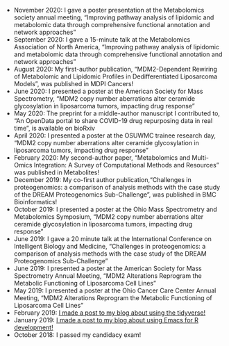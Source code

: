 - November 2020: I gave a poster presentation at the Metabolomics society annual meeting, "Improving pathway analysis of lipidomic and metabolomic data through comprehensive functional annotation and network approaches"
- September 2020: I gave a 15-minute talk at the Metabolomics Association of North America, "Improving pathway analysis of lipidomic and metabolomic data through comprehensive functional annotation and network approaches"
- August 2020: My first-author publication, "MDM2-Dependent Rewiring of Metabolomic and Lipidomic Profiles in Dedifferentiated Liposarcoma Models", was published in MDPI Cancers!
- June 2020: I presented a poster at the American Society for Mass Spectrometry, "MDM2 copy number aberrations alter ceramide glycosylation in liposarcoma tumors, impacting drug response"
- May 2020: The preprint for a middle-author manuscript I contributed to, "An OpenData portal to share COVID-19 drug repurposing data in real time", is available on bioRxiv
- April 2020: I presented a poster at the OSUWMC trainee research day, "MDM2 copy number aberrations alter ceramide glycosylation in liposarcoma tumors, impacting drug response"
- February 2020: My second-author paper, "Metabolomics and Multi-Omics Integration: A Survey of Computational Methods and Resources" was published in Metabolites!
- December 2019: My co-first author publication,"Challenges in proteogenomics: a comparison of analysis methods with the case study of the DREAM Proteogenomics Sub-Challenge", was published in BMC Bioinformatics!
- October 2019: I presented a poster at the Ohio Mass Spectrometry and Metabolomics Symposium, "MDM2 copy number aberrations alter ceramide glycosylation in liposarcoma tumors, impacting drug response"
- June 2019: I gave a 20 minute talk at the International Conference on Intelligent Biology and Medicine, "Challenges in proteogenomics: a comparison of analysis methods with the case study of the DREAM Proteogenomics Sub-Challenge" 
- June 2019: I presented a poster at the American Society for Mass Spectrometry Annual Meeting, "MDM2 Alterations Reprogram the Metabolic Functioning of Liposarcoma Cell Lines"
- May 2019: I presented a poster at the Ohio Cancer Care Center Annual Meeting, "MDM2 Alterations Reprogram the Metabolic Functioning of Liposarcoma Cell Lines"
- February 2019: [I made a post to my blog about using the tidyverse!](https://thescientificshrimper.wordpress.com/2019/02/13/introduction-to-the-tidyverse/)
- January 2019: [I made a post to my blog about using Emacs for R development!](https://thescientificshrimper.wordpress.com/2019/01/22/build-your-own-r-ide-with-emacs/)
- October 2018: I passed my candidacy exam!